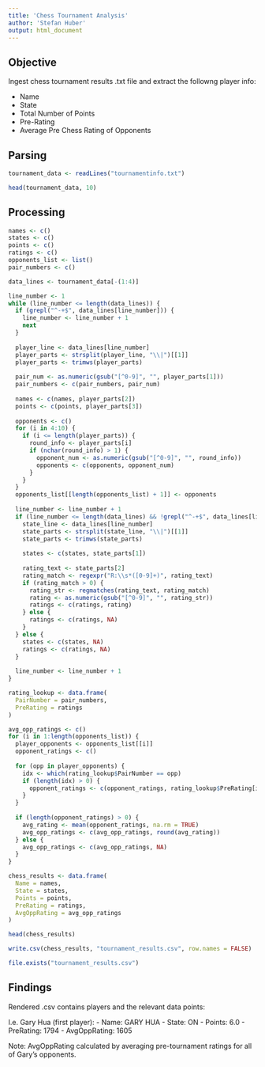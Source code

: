 ---
title: 'Chess Tournament Analysis'
author: 'Stefan Huber'
output: html_document
---

## Objective

Ingest chess tournament results .txt file and extract the followng player info:

- Name
- State
- Total Number of Points
- Pre-Rating
- Average Pre Chess Rating of Opponents

## Parsing

```{r}
tournament_data <- readLines("tournamentinfo.txt")

head(tournament_data, 10)
```

## Processing

```{r}
names <- c()
states <- c()
points <- c()
ratings <- c()
opponents_list <- list()
pair_numbers <- c()

data_lines <- tournament_data[-(1:4)]

line_number <- 1
while (line_number <= length(data_lines)) {
  if (grepl("^-+$", data_lines[line_number])) {
    line_number <- line_number + 1
    next
  }
  
  player_line <- data_lines[line_number]
  player_parts <- strsplit(player_line, "\\|")[[1]]
  player_parts <- trimws(player_parts)
  
  pair_num <- as.numeric(gsub("[^0-9]", "", player_parts[1]))
  pair_numbers <- c(pair_numbers, pair_num)
  
  names <- c(names, player_parts[2])
  points <- c(points, player_parts[3])
  
  opponents <- c()
  for (i in 4:10) {
    if (i <= length(player_parts)) {
      round_info <- player_parts[i]
      if (nchar(round_info) > 1) {
        opponent_num <- as.numeric(gsub("[^0-9]", "", round_info))
        opponents <- c(opponents, opponent_num)
      }
    }
  }
  opponents_list[[length(opponents_list) + 1]] <- opponents
  
  line_number <- line_number + 1
  if (line_number <= length(data_lines) && !grepl("^-+$", data_lines[line_number])) {
    state_line <- data_lines[line_number]
    state_parts <- strsplit(state_line, "\\|")[[1]]
    state_parts <- trimws(state_parts)
    
    states <- c(states, state_parts[1])
    
    rating_text <- state_parts[2]
    rating_match <- regexpr("R:\\s*([0-9]+)", rating_text)
    if (rating_match > 0) {
      rating_str <- regmatches(rating_text, rating_match)
      rating <- as.numeric(gsub("[^0-9]", "", rating_str))
      ratings <- c(ratings, rating)
    } else {
      ratings <- c(ratings, NA)
    }
  } else {
    states <- c(states, NA)
    ratings <- c(ratings, NA)
  }
  
  line_number <- line_number + 1
}

rating_lookup <- data.frame(
  PairNumber = pair_numbers,
  PreRating = ratings
)

avg_opp_ratings <- c()
for (i in 1:length(opponents_list)) {
  player_opponents <- opponents_list[[i]]
  opponent_ratings <- c()
  
  for (opp in player_opponents) {
    idx <- which(rating_lookup$PairNumber == opp)
    if (length(idx) > 0) {
      opponent_ratings <- c(opponent_ratings, rating_lookup$PreRating[idx])
    }
  }
  
  if (length(opponent_ratings) > 0) {
    avg_rating <- mean(opponent_ratings, na.rm = TRUE)
    avg_opp_ratings <- c(avg_opp_ratings, round(avg_rating))
  } else {
    avg_opp_ratings <- c(avg_opp_ratings, NA)
  }
}

chess_results <- data.frame(
  Name = names,
  State = states,
  Points = points,
  PreRating = ratings,
  AvgOppRating = avg_opp_ratings
)

head(chess_results)

write.csv(chess_results, "tournament_results.csv", row.names = FALSE)

file.exists("tournament_results.csv")
```

## Findings

Rendered .csv contains players and the relevant data points:

I.e. Gary Hua (first player):
- Name: GARY HUA
- State: ON
- Points: 6.0
- PreRating: 1794
- AvgOppRating: 1605

Note: AvgOppRating calculated by averaging pre-tournament ratings for all of Gary's opponents.


